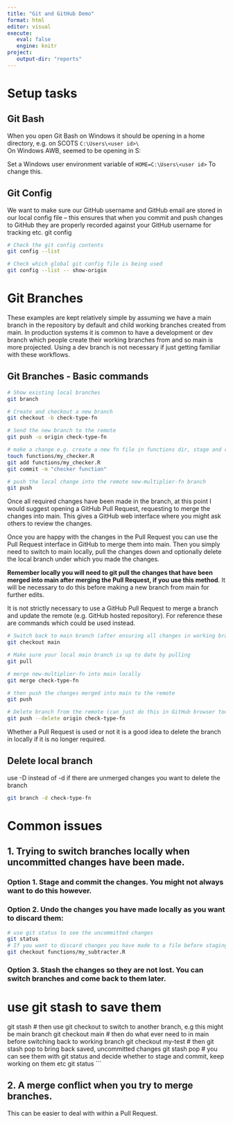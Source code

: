 ```yaml
---
title: "Git and GitHub Demo"
format: html
editor: visual
execute: 
   eval: false
   engine: knitr
project:
   output-dir: "reports"
---
```

# Setup tasks
## Git Bash

When you open Git Bash on Windows it should be opening in a home directory, e.g. on SCOTS `C:\Users\<user id>\`\
On Windows AWB, seemed to be opening in S:

Set a Windows user environment variable of `HOME=C:\Users\<user id>` To change this.

## Git Config

We want to make sure our GitHub username and GitHub email are stored in our local config file -- this ensures that when you commit and push changes to GitHub they are properly recorded against your GitHub username for tracking etc. git config

```bash
# Check the git config contents
git config --list

# Check which global git config file is being used
git config --list -- show-origin

```

# Git Branches
These examples are kept relatively simple by assuming we have a main branch in the repository by default and child working branches created from main. In production systems it is common to have a development or dev branch which people create their working branches from and so main is more projected. Using a dev branch is not necessary if just getting familiar with these workflows.

## Git Branches - Basic commands
```bash
# Show existing local branches
git branch

# Create and checkout a new branch
git checkout -b check-type-fn

# Send the new branch to the remote
git push -u origin check-type-fn

# make a change e.g. create a new fn file in functions dir, stage and commit
touch functions/my_checker.R
git add functions/my_checker.R
git commit -m "checker function"

# push the local change into the remote new-multiplier-fn branch
git push
```
Once all required changes have been made in the branch, at this point I would suggest opening a GitHub Pull Request, requesting to merge the changes into main. This gives a GitHub web interface where you might ask others to review the changes.  

Once you are happy with the changes in the Pull Request you can use the Pull Request interface in GitHub to merge them into main. Then you simply need to switch to main locally, pull the changes down and optionally delete the local branch under which you made the changes.  

**Remember locally you will need to git pull the changes that have been merged into main after merging the Pull Request, if you use this method**. It will be necessary to do this before making a new branch from main for further edits.
 
It is not strictly necessary to use a GitHub Pull Request to merge a branch and update the remote (e.g. GitHub hosted repository). For reference these are commands which could be used instead.


```bash
# Switch back to main branch (after ensuring all changes in working branch have been committed)
git checkout main

# Make sure your local main branch is up to date by pulling
git pull

# merge new-multiplier-fn into main locally
git merge check-type-fn

# then push the changes merged into main to the remote
git push

# Delete branch from the remote (can just do this in GitHub browser too)
git push --delete origin check-type-fn
```
Whether a Pull Request is used or not it is a good idea to delete the branch in locally if it is no longer required.

## Delete local branch
use -D instead of -d if there are unmerged changes you want to delete the branch
```bash
git branch -d check-type-fn

```

# Common issues
## 1. Trying to switch branches locally when uncommitted changes have been made.
### Option 1. Stage and commit the changes. You might not always want to do this however.

### Option 2. Undo the changes you have made locally as you want to discard them:
```bash
# use git status to see the uncommitted changes
git status
# If you want to discard changes you have made to a file before staging and committing them use git checkout filename
git checkout functions/my_subtracter.R
```
### Option 3. Stash the changes so they are not lost. You can switch branches and come back to them later.
# use git stash to save them
git stash
# then use git checkout to switch to another branch, e.g this might be main branch
git checkout main
# then do what ever need to in main before switching back to working branch
git checkout my-test
# then git stash pop to bring back saved, uncommitted changes
git stash pop
# you can see them with git status and decide whether to stage and commit, keep working on them etc
git status
```

## 2. A merge conflict when you try to merge branches.
This can be easier to deal with within a Pull Request.
